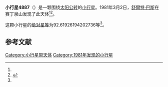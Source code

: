 {{Infobox planet
| bgcolour = #FFFFC0
| name = 4887 Takihiroi
| symbol = 
| image = 
| caption = 
| discovery = yes
| discovery_ref = 
| discoverer = [[舒爾特·巴斯|舒爾特·巴斯]]
| discovery_site = [[赛丁泉山|赛丁泉山]] 
| discovered = 1981年3月2日
| designations = yes
| mp_name = 
| named_after = 
| alt_names = 
| mp_category = [[主带小行星|主带小行星]]
| orbit_ref = <ref name="a">[http://ssd.jpl.nasa.gov/sbdb.cgi?sstr=4887 4887 Takihiroi] {{Wayback|url=http://ssd.jpl.nasa.gov/sbdb.cgi?sstr=4887 |date=20201124011006 }}，小行星數據庫瀏覽器（JPL Small-Body Database Browser）－[[美国国家航空航天局|美国国家航空航天局]]喷气推进实验室</ref>
| epoch = 2456400.5 (2013年4月18日更新)
| aphelion = {{convert|2.983844199575606|AU|km|3|abbr=on|lk=out}}
| perihelion = {{convert|2.85486243109553|AU|km|3|abbr=on}}
| semimajor = {{convert|2.919353315335568|AU|km|3|abbr=on}}
| eccentricity = 0.022090812
| period = 1821.916273 [[日|日]]<br />4.99[[儒略年|儒略年]]
| avg_speed = 
| inclination = 1.003110836157704
| asc_node = 288.9533178646068
| mean_anomaly = 
| arg_peri = 92.61926194202736
| satellites = 
| physical_characteristics = yes
| dimensions = 
| mass = 
| density = 
| surface_grav = 
| escape_velocity = 
| sidereal_day = 
| axial_tilt = 
| pole_ecliptic_lat = 
| pole_ecliptic_lon = 
| albedo = 
| temperatures= 
| temp_name1 = 
| mean_temp_1 = 
| max_temp_1 = 
| temp_name2 = 
| max_temp_2 = 
| spectral_type = 
| abs_magnitude = 92.61926194202736
}}

'''小行星4887'''（{{lang-en|4887 Takihiroi}}）是一颗围绕[[太阳|太阳]][[公转|公转]]的[[小行星|小行星]]。1981年3月2日，[[舒爾特·巴斯|舒爾特·巴斯]]在赛丁泉山发现了此天体<ref name="a" /><ref>{{cite news|title=小行星列表|url=http://cfa-www.harvard.edu/iau/lists/NumberedMPs.txt|accessdate=2013-07-08|newspaper=哈佛大学|archive-date=2008-05-17|archive-url=https://web.archive.org/web/20080517010638/http://cfa-www.harvard.edu/iau/lists/NumberedMPs.txt|dead-url=no}}</ref>。

这颗小行星的[[绝对星等|绝对星等]]为92.61926194202736等<ref name="a" />。

==参考文献==
{{reflist}}
{{Minor Planet Number|[[小行星4886|小行星4886]]|[[小行星4888|小行星4888]]}}

{{小天体}}

[[Category:小行星带天体|Category:小行星带天体]]
[[Category:1981年发现的小行星|Category:1981年发现的小行星]]

{{asteroid-stub}}